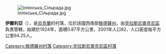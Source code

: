 {{expand|time=2016-08-31T15:42:30+00:00}}
[[Image:Іллінська_Сільрада.jpg|right]]

'''伊爾利亞'''（{{lang-uk|Ілля}}），是[[烏克蘭|烏克蘭]]的村落，位於該國西南部[[敖德薩州|敖德薩州]]，由[[克拉斯尼奧克尼區|克拉斯尼奧克尼區]]負責管轄，始建於1924年，面積0.87平方公里，2001年人口82，人口密度每平方公里94.25人。

{{coord|46|41|1|N|30|38|18|E|scale:30000|display=title}}

{{DEFAULTSORT:Ілля}}
[[Category:敖德薩州村落|Category:敖德薩州村落]]
[[Category:克拉斯尼奧克尼區村落|Category:克拉斯尼奧克尼區村落]]


{{Odessa-geo-stub}}
